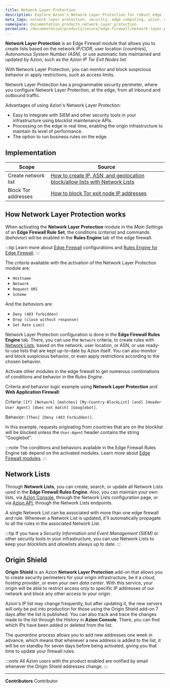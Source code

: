 ```yaml
---
title: Network Layer Protection
description: Explore Azion's Network Layer Protection for robust edge firewall security. Safeguard your infrastructure with granular control and advanced filtering.
meta_tags: network layer protection, security, edge computing, azion, edge firewall, firewall
namespace: documentation_products_network_layer_protection
permalink: /documentation/products/secure/edge-firewall/network-layer-protection/
---
```



**Network Layer Protection** is an Edge Firewall module that allows you to create lists based on the network *IP/CIDR*, user location (*countries*), *Autonomous System Number (ASN)*, or use automatic lists maintained and updated by Azion, such as the *Azion IP Tor Exit Nodes* list. 

With Network Layer Protection, you can monitor and block suspicious behavior or apply restrictions, such as access limits.

Network Layer Protection has a programmable security perimeter, where you configure Network Layer Protection, at the edge, from all inbound and outbound traffic.

Advantages of using Azion's Network Layer Protection:

- Easy to integrate with SIEM and other security tools in your infrastructure using blocklist maintenance APIs.
- Processing on the edge in real time, enabling the origin infrastructure to maintain its level of performance.
- The option to run business rules on the edge.

## Implementation

| Scope | Source |
|-------|--------|
| Create network list | [How to create IP, ASN, and geolocation block/allow lists with Network Lists](/en/documentation/products/guides/blocklists-ip-addresses-edge/) |
| Block Tor addresses | [How to block Tor exit node IP addresses](/en/documentation/products/guides/secure/block-tor-networks/) |


## How Network Layer Protection works

When activating the **Network Layer Protection** module in the *Main Settings* of an **Edge Firewall Rule Set**, the conditions (*criteria*) and commands (*behavior*) will be enabled in the **Rules Engine** tab of the edge firewall.

:::tip
Learn more about [Edge Firewall](/en/documentation/products/secure/edge-firewall/) configurations and [Rules Engine for Edge Firewall](/en/documentation/products/secure/edge-firewall/rules-engine/).
:::

The *criteria* available with the activation of the Network Layer Protection module are:

- `Hostname`
- `Network`
- `Request URI`
- `Scheme`

And the *behaviors* are:

- `Deny (403 forbidden)`
- `Drop (close without response)`
- `Set Rate Limit`

Network Layer Protection configuration is done in the **Edge Firewall Rules Engine** tab. There, you can use the `Network` criteria, to create rules with [Network Lists](/en/documentation/products/secure/edge-firewall/network-layer-protection/network-lists/), based on the network, user location, or ASN, or use ready-to-use lists that are kept up-to-date by Azion itself. You can also monitor and block suspicious behavior, or even apply restrictions according to the chosen behavior.

Activate other modules in the edge firewall to get numerous combinations of conditions and behavior in the *Rules Engine*.

Criteria and behavior logic example using **Network Layer Protection** and **Web Application Firewall**:

Criteria: `[If] [Network] [matches] [My-Country-BlockList] [and] [Header User Agent] [does not match] [Googlebot]`.

Behavior: `[Then] [Deny (403 Forbidden)]`.

In this example, requests originating from countries that are on the blocklist will be blocked unless the `User-Agent` header contains the string "Googlebot".

:::note
The conditions and behaviors available in the Edge Firewall Rules Engine tab depend on the activated modules. Learn more about [Edge Firewall modules](/en/documentation/products/secure/edge-firewall/).
:::

<LinkButton outlined link="/en/documentation/products/guides/secure/work-with-rules-engine/" label="go to work with rules engine guide" variant="secondary" /> 

## Network Lists

Through **Network Lists**, you can create, search, or update all Network Lists used in the **Edge Firewall Rules Engine**. Also, you can maintain your own lists, via [Azion Console](https://console.azion.com), through the Network Lists configuration page, or via [Azion API](https://api.azion.com/), through the Network Lists endpoints. 

A single Network List can be associated with more than one edge firewall and rule. Whenever a Network List is updated, it'll automatically propagate to all the rules in the associated Network List.

<LinkButton outlined link="/en/documentation/products/secure/edge-firewall/network-layer-protection/network-lists/" label="go to Network Lists reference" variant="secondary" />

:::tip
If you have a *Security Information and Event Management (SIEM)* or other security tools in your infrastructure, you can use Network Lists to keep your *blocklists* and *allowlists* always up to date.
:::

## Origin Shield 

**Origin Shield** is an Azion **Network Layer Protection** add-on that allows you to create security perimeters for your origin infrastructure, be it a *cloud*, *hosting provider*, or even your own *data center*. With this service, your origin will be able to restrict access only to specific IP addresses of our network and block any other access to your origin.

Azion's IP list may change frequently, but after updating it, the new servers will only be put into production for those using the Origin Shield add-on 7 days after the list is published. You can also track and trace the changes made to the list through the *History* in **Azion Console**. There, you can find which IPs have been added or deleted from the list.

The *quarantine* process allows you to add new addresses one week in advance, which means that whenever a new address is added to the list, it will be on standby for seven days before being activated, giving you that time to update your firewall rules.

:::note
All Azion users with the product enabled are notified by email whenever the Origin Shield addresses change.
:::

<LinkButton outlined link="/en/documentation/products/secure/automate/origin-shield/" label="go to automate origin shield guide" variant="secondary" />

---


**Contributors** <ContributorList>Contributor</ContributorList>

